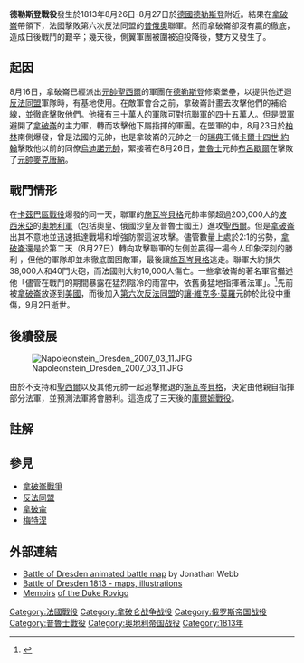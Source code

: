 {{for|轟炸德勒斯登|二戰期間轟炸德勒斯登}}
{{Infobox Military Conflict
|conflict=德勒斯登戰役
|partof=[[第六次反法同盟|第六次反法同盟]]
|image=[[File:Battle_of_Dresden_by_Naudet.jpg|300px]]
|caption=德勒斯登戰役
|date=1813年8月26日-8月27日
|place=位於今日[[德國|德國]]境內的[[德勒斯登|德勒斯登]]及[[薩克森|薩克森]]
|result=[[拿破崙帝國|法國]]決定性的勝利
|combatant1={{flagicon|France}} [[法蘭西第一帝國|法蘭西帝國]]
|combatant2={{flagicon|Austria|empire}} [[奧地利帝國|奧地利帝國]]<br />{{flagicon|Prussia|1803}} [[普魯士王國|普魯士王國]]<br />{{flagicon|Russia}} [[俄羅斯帝國|俄羅斯帝國]]
|commander1={{flagicon|France}} [[拿破崙一世|拿破崙]]<br />{{flagicon|France}} [[洛朗·古維翁-聖西爾|洛朗·古維翁-聖西爾]]
|commander2={{flagicon|Austria|empire}} [[卡爾·菲利普_(施瓦岑貝格親王)|卡爾·菲利普 (施瓦岑貝格親王)]]<br />{{flagicon|Russia}} [[亞歷山大一世|亞歷山大一世]]
|strength1=100,000{{sfn|Bodart|1908|p=455}}-135,000{{sfn|Leggiere|2015|p=9}}人
|strength2=200,000{{sfn|Bodart|1908|p=455}}-215,000{{sfn|Leggiere|2015|p=9}}人
|casualties1=大約損失10,000人
|casualties2=大約損失38,000人{{sfn|Leggiere|2015|p=9}}<br />及40門大砲
}}
{{Campaignbox Napoleonic Wars}}
{{Campaignbox Sixth Coalition}}
'''德勒斯登戰役'''發生於1813年8月26日-8月27日於[[德國|德國]][[德勒斯登|德勒斯登]]附近。結果在[[拿破崙一世|拿破崙]]帶領下，法國擊敗第六次反法同盟的[[普魯士王國|普]][[俄羅斯帝國|俄]][[奧地利帝國|奧]]聯軍。然而拿破崙卻沒有贏的徹底，造成日後戰鬥的艱辛；幾天後，側翼軍團被圍被迫投降後，雙方又發生了{{le|庫爾姆戰役|Battle of Kulm}}。

== 起因 ==
8月16日，拿破崙已經派出[[法國元帥|元帥]][[洛朗·古維翁-聖西爾|聖西爾]]的軍團在[[德勒斯登|德勒斯登]]修築堡壘，以提供他迂迴[[反法同盟|反法同盟]]軍隊時，有基地使用。在敵軍會合之前，拿破崙計畫去攻擊他們的補給線，並徹底擊敗他們。他擁有三十萬人的軍隊可對抗聯軍的四十五萬人。但是盟軍避開了[[拿破崙|拿破崙]]的主力軍，轉而攻擊他下屬指揮的軍團。在盟軍的{{le|特拉成堡計畫|Trachenburg Plan}}中，8月23日於[[柏林|柏林]]南側爆發{{le|大贝伦戰役|Battle of Großbeeren}}，曾是法國的元帥，也是拿破崙的元帥之一的[[瑞典|瑞典]]王儲[[卡爾十四世·約翰|卡爾十四世·約翰]]擊敗他以前的同僚[[尼古拉·夏爾·烏迪諾|烏迪諾元帥]]，緊接著在8月26日，[[普魯士|普魯士]]元帥[[格布哈德·列博萊希特·馮·布呂歇爾|布呂歇爾]]在{{le|卡茲巴赫戰役|Battle of Katzbach}}擊敗了[[埃蒂安-雅克-約瑟夫-亞歷山大·麥克唐納|元帥麥克唐納]]。

== 戰鬥情形 ==
在[[卡茲巴區戰役|卡茲巴區戰役]]爆發的同一天，聯軍的[[施瓦岑貝格|施瓦岑貝格]]元帥率領超過200,000人的[[波西米亞|波西米亞]]的[[奧地利軍|奧地利軍]]（包括奧皇、俄國沙皇及普魯士國王）進攻[[聖西爾|聖西爾]]。但是[[拿破崙|拿破崙]]出其不意地並迅速抵達戰場和增強防禦這波攻擊。儘管數量上處於2:1的劣勢，[[拿破崙|拿破崙]]還是於第二天（8月27日）轉向攻擊聯軍的左側並贏得一場令人印象深刻的勝利 ，但他的軍隊却並未徹底圍困敵軍，最後讓[[施瓦岑貝格|施瓦岑貝格]]逃走。聯軍大約損失38,000人和40門火砲，而法國則大約10,000人傷亡。一些拿破崙的著名軍官描述他「儘管在戰鬥的期間暴露在猛烈陰冷的雨當中，依舊勇猛地指揮著法軍」。<ref>{{cite web|url=http://www.peterswald.org/geschichte/Pete_rovigo.html|title=Memoirs of the Duke of Rovigo|publisher=Peterswald|accessdate=2009-02-06|archive-date=2001-03-14|archive-url=https://web.archive.org/web/20010314182725/http://www.peterswald.org/geschichte/Pete_rovigo.html|dead-url=yes}}</ref>先前被[[拿破崙|拿破崙]]放逐到[[美國|美國]]，而後加入[[第六次反法同盟|第六次反法同盟]]的[[讓·維克多·莫羅|讓·維克多·莫羅]]元帥於此役中重傷，9月2日逝世。

== 後續發展 ==
[[File:Napoleonstein_Dresden_2007_03_11.JPG|thumb]]

由於不支持和[[聖西爾|聖西爾]]以及其他元帥一起追擊撤退的[[施瓦岑貝格|施瓦岑貝格]]，{{le|多明尼克·旺達姆|Dominique Vandamme|旺達姆}}決定由他親自指揮部分法軍，並預測法軍將會勝利。這造成了三天後的[[庫爾姆戰役|庫爾姆戰役]]。

==註解==
{{reflist}}

== 參見 ==
*[[拿破崙戰爭|拿破崙戰爭]]
*[[反法同盟|反法同盟]]
*[[拿破侖|拿破侖]]
*[[梅特涅|梅特涅]]

==外部連結==
* [https://web.archive.org/web/20090219235726/http://the-art-of-battle.350.com/The_Battles.htm Battle of Dresden animated battle map] by Jonathan Webb
* [http://napoleonistyka.atspace.com/BATTLE_OF_DRESDEN.htm Battle of Dresden 1813 - maps, illustrations] {{Wayback|url=http://napoleonistyka.atspace.com/BATTLE_OF_DRESDEN.htm |date=20090222105604 }}
* [http://www.Peterswald.org/geschichte/Pete_rovigo.html Memoirs] {{Wayback|url=http://www.peterswald.org/geschichte/Pete_rovigo.html |date=20010314182725 }} [[Anne_Jean_Marie_René_Savary|of the Duke Rovigo]]

{{Napoleonic Wars}}
[[Category:法國戰役|Category:法國戰役]]
[[Category:拿破仑战争战役|Category:拿破仑战争战役]]
[[Category:俄罗斯帝国战役|Category:俄罗斯帝国战役]]
[[Category:普魯士戰役|Category:普魯士戰役]]
[[Category:奥地利帝国战役|Category:奥地利帝国战役]]
[[Category:1813年|Category:1813年]]